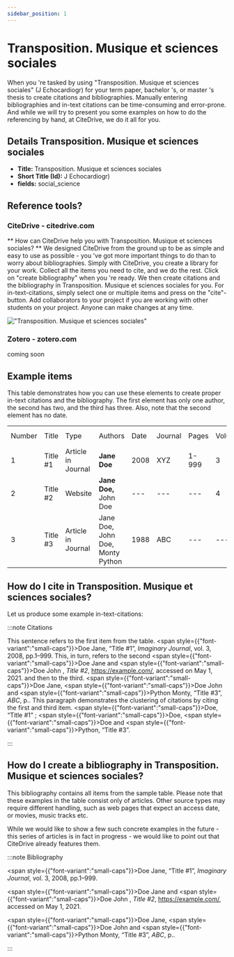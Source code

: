 ```yaml
---
sidebar_position: 1
---
```


# Transposition. Musique et sciences sociales

When you 're tasked by using "Transposition. Musique et sciences sociales" (J Echocardiogr) for your term paper, bachelor 's, or master 's thesis to create citations and bibliographies.
Manually entering bibliographies and in-text citations can be time-consuming and error-prone. And while we will try to present you some examples on how to do the referencing by hand, at CiteDrive, we do it all for you.

## Details  Transposition. Musique et sciences sociales
* **Title:** Transposition. Musique et sciences sociales
* **Short Title (Id):** J Echocardiogr)
* **fields:** social_science

## Reference tools?
### CiteDrive - citedrive.com
** How can CiteDrive help you with Transposition. Musique et sciences sociales? **
We designed CiteDrive from the ground up to be as simple and easy to use as possible - you 've got more important things to do than to worry about bibliographies. Simply with CiteDrive, you create a library for your work. Collect all the items you need to cite, and we do the rest. Click on "create bibliography" when you 're ready. We then create citations and the bibliography in Transposition. Musique et sciences sociales for you. For in-text-citations, simply select one or multiple items and press on the "cite"-button. Add collaborators to your project if you are working with other students on your project. Anyone can make changes at any time.


!["Transposition. Musique et sciences sociales"](images/transposition-musique-et-sciences-sociales.svg "Choose Transposition. Musique et sciences sociales in the CiteDrive App")

### Zotero - zotero.com

coming soon

## Example items

This table demonstrates how you can use these elements to create proper in-text citations and the bibliography. The first element has only one author, the second has two, and the third has three. Also, note that the second element has no date.


<table>
  <tr>
   <td>Number
   </td>
   <td>Title
   </td>
   <td>Type
   </td>
   <td>Authors
   </td>
   <td>Date
   </td>
   <td>Journal
   </td>
   <td>Pages
   </td>
   <td>Volume
   </td>
   <td>Issue
   </td>
   <td>Access Date
   </td>
  </tr>
  <tr>
   <td>1
   </td>
   <td>Title #1
   </td>
   <td>Article in Journal
   </td>
   <td><strong>Jane Doe</strong>
   </td>
   <td>2008
   </td>
   <td>XYZ
   </td>
   <td>1-999
   </td>
   <td>3
   </td>
   <td>2
   </td>
   <td>--
   </td>
  </tr>
  <tr>
   <td>
2
   </td>
   <td>Title #2
   </td>
   <td>Website
   </td>
   <td><strong>Jane Doe, </strong>John Doe
   </td>
   <td>---
   </td>
   <td>---
   </td>
   <td>---
   </td>
   <td>4
   </td>
   <td>---
   </td>
   <td>2020-05-01
   </td>
  </tr>
  <tr>
   <td>3
   </td>
   <td>Title #3
   </td>
   <td>Article in Journal
   </td>
   <td>Jane Doe, John Doe, Monty Python
   </td>
   <td>1988
   </td>
   <td>ABC
   </td>
   <td>---
   </td>
   <td>---
   </td>
   <td>16
   </td>
   <td>---
   </td>
  </tr>
</table>



## How do I cite in  Transposition. Musique et sciences sociales?

Let us produce some example in-text-citations:

:::note Citations


This sentence refers to the first item from the table. <span style={{"font-variant":"small-caps"}}>Doe</span> Jane, “Title #1”, <i>Imaginary Journal</i>, vol. 3, 2008, pp.1–999. This, in turn, refers to the second <span style={{"font-variant":"small-caps"}}>Doe</span> Jane and <span style={{"font-variant":"small-caps"}}>Doe</span> John , <i>Title #2</i>, <u>https://example.com/</u>, accessed on May 1, 2021.
and then to the third.  <span style={{"font-variant":"small-caps"}}>Doe</span> Jane, <span style={{"font-variant":"small-caps"}}>Doe</span> John and <span style={{"font-variant":"small-caps"}}>Python</span> Monty, “Title #3”, <i>ABC</i>, p..
This paragraph demonstrates the clustering of citations by citing the first and third item. <span style={{"font-variant":"small-caps"}}>Doe</span>, “Title #1” ; <span style={{"font-variant":"small-caps"}}>Doe</span>, <span style={{"font-variant":"small-caps"}}>Doe</span> and <span style={{"font-variant":"small-caps"}}>Python</span>, “Title #3”.

:::

## How do I create a bibliography in Transposition. Musique et sciences sociales?

This bibliography contains all items from the sample table. Please note that these examples in the table consist only of articles. Other source types may require different handling, such as web pages that expect an access date, or movies, music tracks etc.

While we would like to show a few such concrete examples in the future - this series of articles is in fact in progress - we would like to point out that CiteDrive already features them.

:::note Bibliography

<span style={{"font-variant":"small-caps"}}>Doe</span> Jane, “Title #1”, <i>Imaginary Journal</i>, vol. 3, 2008, pp.1–999.

<span style={{"font-variant":"small-caps"}}>Doe</span> Jane and <span style={{"font-variant":"small-caps"}}>Doe</span> John , <i>Title #2</i>, <u>https://example.com/</u>, accessed on May 1, 2021.

<span style={{"font-variant":"small-caps"}}>Doe</span> Jane, <span style={{"font-variant":"small-caps"}}>Doe</span> John and <span style={{"font-variant":"small-caps"}}>Python</span> Monty, “Title #3”, <i>ABC</i>, p..



:::


        